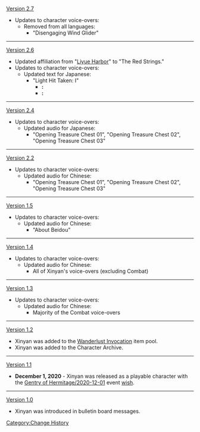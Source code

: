 [[Version 2.7]]
*Updates to character voice-overs:
**Removed from all languages:
***"Disengaging Wind Glider"
----
[[Version 2.6]]
* Updated affiliation from "[[Liyue Harbor]]" to "The Red Strings."
* Updates to character voice-overs:
** Updated text for Japanese:
*** "Light Hit Taken: I"
**** '''{{Color|Old}}:''' {{ja|全然ロックじゃねえ。}}
**** '''{{Color|New}}:''' {{ja|こんなのはロックじゃねぇ！}}
----
[[Version 2.4]]
*Updates to character voice-overs:
**Updated audio for Japanese:
***"Opening Treasure Chest 01", "Opening Treasure Chest 02", "Opening Treasure Chest 03"
----
[[Version 2.2]]
*Updates to character voice-overs:
**Updated audio for Chinese:
***"Opening Treasure Chest 01", "Opening Treasure Chest 02", "Opening Treasure Chest 03"
----
[[Version 1.5]]
*Updates to character voice-overs:
**Updated audio for Chinese:
***"About Beidou"
----
[[Version 1.4]]
*Updates to character voice-overs:
**Updated audio for Chinese:
***All of Xinyan's voice-overs (excluding Combat)
----
[[Version 1.3]]
*Updates to character voice-overs:
**Updated audio for Chinese:
***Majority of the Combat voice-overs
----
[[Version 1.2]]
*Xinyan was added to the [[Wanderlust Invocation]] item pool.
*Xinyan was added to the Character Archive.
----
[[Version 1.1]]
*'''December 1, 2020''' - Xinyan was released as a playable character with the [[Gentry of Hermitage/2020-12-01]] event [[wish]].
----
[[Version 1.0]]
*Xinyan was introduced in bulletin board messages.
<noinclude>[[Category:Change History]]</noinclude>